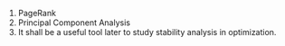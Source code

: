 
1. PageRank
2. Principal Component Analysis
3. It shall be a useful tool later to study stability analysis in optimization.